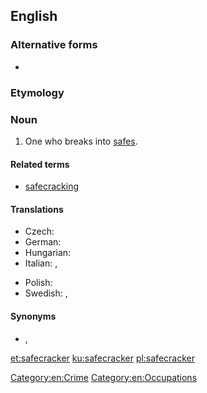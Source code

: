 {{also|safe-cracker}}
==English==

===Alternative forms===
* {{l|en|safe-cracker}}

===Etymology===
{{compound|safe|cracker|lang=en}}

===Noun===
{{en-noun}}

# One who breaks into [[safe]]s.

====Related terms====
* [[safecracking]]

====Translations====
{{trans-top|translation one who practices safecracking}}
* Czech: {{t|cs|kasař|m}}
* German: {{t|de|Geldschrankknacker|m}}
* Hungarian: {{t|hu|kasszafúró}}
* Italian: {{t|it|scassinatore di casseforti|m}}, {{t|it|scassinatrice di casseforti|f}}
{{trans-mid}}
* Polish: {{t+|pl|kasiarz|m}}
* Swedish: {{t|sv|kassaskåpssprängare|c}}, {{t+|sv|dynamitard|c}} {{qualifier|archaic}}
{{trans-bottom}}

====Synonyms====
* {{l|en|yegg}}, {{l|en|yeggman}}

[[Category:en:Crime]]
[[Category:en:Occupations]]

[[et:safecracker]]
[[ku:safecracker]]
[[pl:safecracker]]